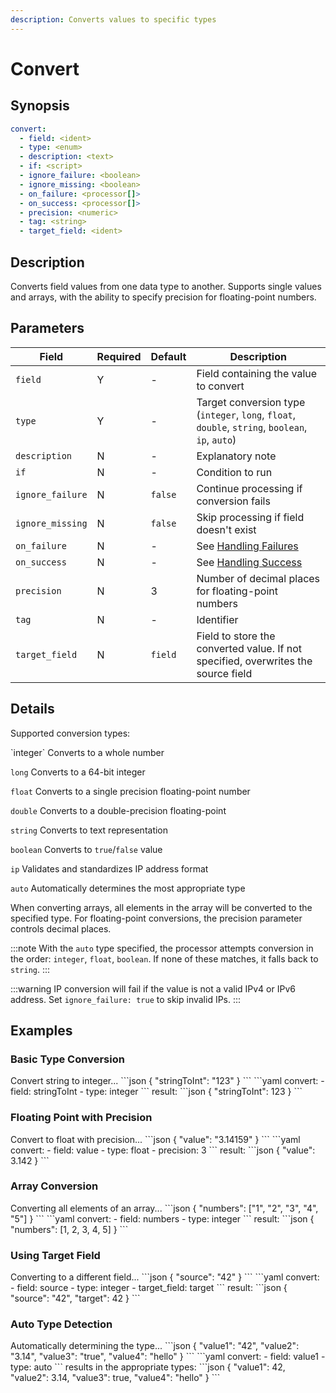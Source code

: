 ```yaml
---
description: Converts values to specific types
---
```


# Convert

## Synopsis

```yaml {2,3}
convert:
  - field: <ident>
  - type: <enum>
  - description: <text>
  - if: <script>
  - ignore_failure: <boolean>
  - ignore_missing: <boolean>
  - on_failure: <processor[]>
  - on_success: <processor[]>
  - precision: <numeric>
  - tag: <string>
  - target_field: <ident>
```

## Description

Converts field values from one data type to another. Supports single values and arrays, with the ability to specify precision for floating-point numbers.

## Parameters

|Field|Required|Default|Description|
|---|---|---|---|
|`field`|Y|-|Field containing the value to convert|
|`type`|Y|-|Target conversion type (`integer`, `long`, `float`, `double`, `string`, `boolean`, `ip`, `auto`)|
|`description`|N|-|Explanatory note|
|`if`|N|-|Condition to run|
|`ignore_failure`|N|`false`|Continue processing if conversion fails|
|`ignore_missing`|N|`false`|Skip processing if field doesn't exist|
|`on_failure`|N|-|See [Handling Failures](../handling-failures.mdx)|
|`on_success`|N|-|See [Handling Success](../handling-success.mdx)|
|`precision`|N|3|Number of decimal places for floating-point numbers|
|`tag`|N|-|Identifier|
|`target_field`|N|`field`|Field to store the converted value. If not specified, overwrites the source field|

## Details

Supported conversion types:

<TermTable>
  <TermCol>`integer`</TermCol>
  <DefCol>Converts to a whole number</DefCol>

  <TermCol>`long`</TermCol>
  <DefCol>Converts to a 64-bit integer</DefCol>

  <TermCol>`float`</TermCol>
  <DefCol>Converts to a single precision floating-point number</DefCol>

  <TermCol>`double`</TermCol>
  <DefCol>Converts to a double-precision floating-point</DefCol>

  <TermCol>`string`</TermCol>
  <DefCol>Converts to text representation</DefCol>

  <TermCol>`boolean`</TermCol>
  <DefCol>Converts to `true`/`false` value</DefCol>

  <TermCol>`ip`</TermCol>
  <DefCol>Validates and standardizes IP address format</DefCol>

  <TermCol>`auto`</TermCol>
  <DefCol>Automatically determines the most appropriate type</DefCol>
</TermTable>

When converting arrays, all elements in the array will be converted to the specified type. For floating-point conversions, the precision parameter controls decimal places.

:::note
With the `auto` type specified, the processor attempts conversion in the order: `integer`, `float`, `boolean`. If none of these matches, it falls back to `string`.
:::

:::warning
IP conversion will fail if the value is not a valid IPv4 or IPv6 address. Set `ignore_failure: true` to skip invalid IPs.
:::

## Examples

### Basic Type Conversion

<ExampleGrid>
  <CommentCol>
    Convert string to integer...
  </CommentCol>
  <CodeCol>
    ```json
    {
      "stringToInt": "123"
    }
    ```
    ```yaml
    convert:
      - field: stringToInt
      - type: integer
    ```
  </CodeCol>
  <CommentCol>
    result:
  </CommentCol>
  <CodeCol>
    ```json
    {
      "stringToInt": 123
    }
    ```
  </CodeCol>
</ExampleGrid>

### Floating Point with Precision

<ExampleGrid>
  <CommentCol>
    Convert to float with precision...
  </CommentCol>
  <CodeCol>
    ```json
    {
      "value": "3.14159"
    }
    ```
    ```yaml
    convert:
      - field: value
      - type: float
      - precision: 3
    ```
  </CodeCol>
  <CommentCol>
    result:
  </CommentCol>
  <CodeCol>
    ```json
    {
      "value": 3.142
    }
    ```
  </CodeCol>
</ExampleGrid>

### Array Conversion

<ExampleGrid>
  <CommentCol>
    Converting all elements of an array...
  </CommentCol>
  <CodeCol>
    ```json
    {
      "numbers": ["1", "2", "3", "4", "5"]
    }
    ```
    ```yaml
    convert:
      - field: numbers
      - type: integer
    ```
  </CodeCol>
  <CommentCol>
    result:
  </CommentCol>
  <CodeCol>
    ```json
    {
      "numbers": [1, 2, 3, 4, 5]
    }
    ```
  </CodeCol>
</ExampleGrid>

### Using Target Field

<ExampleGrid>
  <CommentCol>
    Converting to a different field...
  </CommentCol>
  <CodeCol>
    ```json
    {
      "source": "42"
    }
    ```
    ```yaml
    convert:
      - field: source
      - type: integer
      - target_field: target
    ```
  </CodeCol>
  <CommentCol>
    result:
  </CommentCol>
  <CodeCol>
    ```json
    {
      "source": "42",
      "target": 42
    }
    ```
  </CodeCol>
</ExampleGrid>

### Auto Type Detection

<ExampleGrid>
  <CommentCol>
    Automatically determining the type...
  </CommentCol>
  <CodeCol>
    ```json
    {
      "value1": "42",
      "value2": "3.14",
      "value3": "true",
      "value4": "hello"
    }
    ```
    ```yaml
    convert:
      - field: value1
      - type: auto
    ```
  </CodeCol>
  <CommentCol>
    results in the appropriate types:
  </CommentCol>
  <CodeCol>
    ```json
    {
      "value1": 42,
      "value2": 3.14,
      "value3": true,
      "value4": "hello"
    }
    ```
  </CodeCol>
</ExampleGrid>
